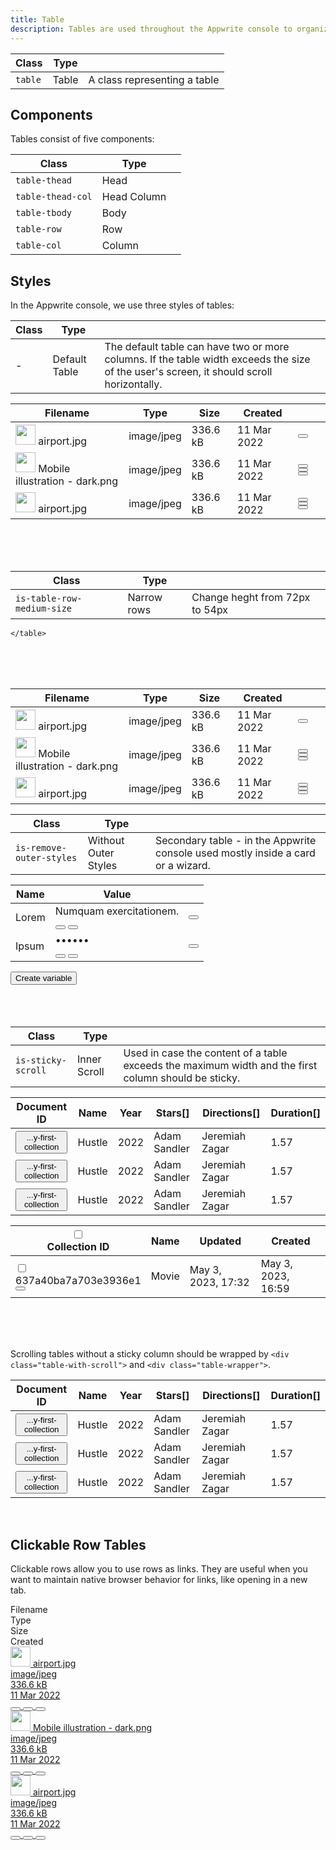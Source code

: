 ```yaml
---
title: Table
description: Tables are used throughout the Appwrite console to organize and display data.
---
```


| Class   | Type  |                              |
| ------- | ----- | ---------------------------- |
| `table` | Table | A class representing a table |

## Components

Tables consist of five components:

| Class             | Type        |     |
| ----------------- | ----------- | --- |
| `table-thead`     | Head        |     |
| `table-thead-col` | Head Column |     |
| `table-tbody`     | Body        |     |
| `table-row`       | Row         |     |
| `table-col`       | Column      |     |

## Styles

In the Appwrite console, we use three styles of tables:

| Class | Type          |                                                                                                                                          |
| ----- | ------------- | ---------------------------------------------------------------------------------------------------------------------------------------- |
| -     | Default Table | The default table can have two or more columns. If the table width exceeds the size of the user's screen, it should scroll horizontally. |

<Preview center>
<table class="table is-selected-columns-mobile">
    <thead class="table-thead">
    <tr class="table-row">
        <th class="table-thead-col"><span class="eyebrow-heading-3">Filename</span></th>
        <th class="table-thead-col is-only-desktop" style="--p-col-width:140">
            <span class="eyebrow-heading-3">Type</span>
        </th>
        <th class="table-thead-col is-only-desktop" style="--p-col-width:100">
            <span class="eyebrow-heading-3">Size</span>
        </th>
        <th class="table-thead-col is-only-desktop" style="--p-col-width:120">
            <span class="eyebrow-heading-3">Created</span>
        </th>
        <th class="table-thead-col" style="--p-col-width:40">
        </th>
    </tr>
    </thead>
    <tbody class="table-tbody">
    <tr class="table-row">
        <td class="table-col" data-title="Name">
            <div class="u-inline-flex u-cross-center u-gap-12">
                <span class="image">
                     <img
                             class="avatar"
                             width="32"
                             height="32"
                             src="https://unsplash.it/41"
                             alt=""
                     />
                </span>
                <span class="text u-break-word u-line-height-1-5">airport.jpg</span>
            </div>
        </td>
        <td class="table-col is-only-desktop" data-title="Type">
            <div class="tag"><span class="text">image/jpeg</span></div>
        </td>
        <td class="table-col is-only-desktop" data-title="Size">
            <span class="text">336.6 kB</span>
        </td>
        <td class="table-col is-only-desktop" data-title="Created">
            <time class="text">11 Mar 2022</time>
        </td>
        <td class="table-col u-overflow-visible">
              <button class="button is-text is-only-icon" aria-label="more options">
                <span class="icon-dots-horizontal" aria-hidden="true"></span>
            </button>
        </td>
    </tr>
    <tr class="table-row">
        <td class="table-col" data-title="Name">
            <div class="u-inline-flex u-cross-center u-gap-12">
                <span class="image">
                     <img
                             class="avatar"
                             width="32"
                             height="32"
                             src="https://unsplash.it/40"
                             alt=""
                     />
                </span>
                <span class="text u-break-word u-line-height-1-5">Mobile illustration - dark.png</span>
            </div>
        </td>
        <td class="table-col is-only-desktop" data-title="Type">
            <div class="tag"><span class="text">image/jpeg</span></div>
        </td>
        <td class="table-col is-only-desktop" data-title="Size">
            <span class="text">336.6 kB</span>
        </td>
        <td class="table-col is-only-desktop" data-title="Created">
            <time class="text">11 Mar 2022</time>
        </td>
        <td class="table-col">
            <div class="u-flex">
                <button class="button is-text is-only-icon u-hide" aria-label="refresh">
                    <span class="icon-refresh" aria-hidden="true"></span>
                </button>
                <button class="button is-text is-only-icon u-hide" aria-label="delete item">
                    <span class="icon-trash" aria-hidden="true"></span>
                </button>
                <button class="button is-text is-only-icon" aria-label="more options">
                    <span class="icon-dots-horizontal" aria-hidden="true"></span>
                </button>
            </div>
        </td>
    </tr>
    <tr class="table-row">
        <td class="table-col" data-title="Name">
            <div class="u-inline-flex u-cross-center u-gap-12">
                <span class="image">
                     <img
                             class="avatar"
                             width="32"
                             height="32"
                             src="https://unsplash.it/442"
                             alt=""
                     />
                </span>
                <span class="text u-break-word u-line-height-1-5">airport.jpg</span>
            </div>
        </td>
        <td class="table-col is-only-desktop" data-title="Type">
            <div class="tag"><span class="text">image/jpeg</span></div>
        </td>
        <td class="table-col is-only-desktop" data-title="Size">
            <span class="text">336.6 kB</span>
        </td>
        <td class="table-col is-only-desktop" data-title="Created">
            <time class="text">11 Mar 2022</time>
        </td>
        <td class="table-col">
            <div class="u-flex">
                <button class="button is-text is-only-icon u-hide" aria-label="refresh">
                    <span class="icon-refresh" aria-hidden="true"></span>
                </button>
                <button class="button is-text is-only-icon u-hide" aria-label="delete item">
                    <span class="icon-trash" aria-hidden="true"></span>
                </button>
                <button class="button is-text is-only-icon" aria-label="more options">
                    <span class="icon-dots-horizontal" aria-hidden="true"></span>
                </button>
            </div>
        </td>
    </tr>
    </tbody>

</table>
</Preview><br /><br /><br />

| Class                      | Type                 |                                                                                  |
| -------------------------- | -------------------- | -------------------------------------------------------------------------------- |
| `is-table-row-medium-size` | Narrow rows          | Change heght from 72px to 54px                                                   |

<Preview center>
    <table class="table is-table-row-medium-size">
        <thead class="table-thead">
        <tr class="table-row">
            <th class="table-thead-col"><span class="eyebrow-heading-3">Filename</span></th>
            <th class="table-thead-col is-only-desktop" style="--p-col-width:140">
                <span class="eyebrow-heading-3">Type</span>
            </th>
            <th class="table-thead-col is-only-desktop" style="--p-col-width:100">
                <span class="eyebrow-heading-3">Size</span>
            </th>
            <th class="table-thead-col is-only-desktop" style="--p-col-width:120">
                <span class="eyebrow-heading-3">Created</span>
            </th>
            <th class="table-thead-col" style="--p-col-width:40">
            </th>
        </tr>
        </thead>
        <tbody class="table-tbody">
        <tr class="table-row">
            <td class="table-col" data-title="Name">
                <div class="u-inline-flex u-cross-center u-gap-12">
                <span class="image">
                     <img
                         class="avatar"
                         width="32"
                         height="32"
                         src="https://unsplash.it/41"
                         alt=""
                     />
                </span>
                    <span class="text u-break-word u-line-height-1-5">airport.jpg</span>
                </div>
            </td>
            <td class="table-col is-only-desktop" data-title="Type">
                <div class="tag"><span class="text">image/jpeg</span></div>
            </td>
            <td class="table-col is-only-desktop" data-title="Size">
                <span class="text">336.6 kB</span>
            </td>
            <td class="table-col is-only-desktop" data-title="Created">
                <time class="text">11 Mar 2022</time>
            </td>
            <td class="table-col u-overflow-visible">
                <button class="button is-text is-only-icon" aria-label="more options">
                    <span class="icon-dots-horizontal" aria-hidden="true"></span>
                </button>
            </td>
        </tr>
        <tr class="table-row">
            <td class="table-col" data-title="Name">
                <div class="u-inline-flex u-cross-center u-gap-12">
                <span class="image">
                     <img
                         class="avatar"
                         width="32"
                         height="32"
                         src="https://unsplash.it/40"
                         alt=""
                     />
                </span>
                    <span class="text u-break-word u-line-height-1-5">Mobile illustration - dark.png</span>
                </div>
            </td>
            <td class="table-col is-only-desktop" data-title="Type">
                <div class="tag"><span class="text">image/jpeg</span></div>
            </td>
            <td class="table-col is-only-desktop" data-title="Size">
                <span class="text">336.6 kB</span>
            </td>
            <td class="table-col is-only-desktop" data-title="Created">
                <time class="text">11 Mar 2022</time>
            </td>
            <td class="table-col">
                <div class="u-flex">
                    <button class="button is-text is-only-icon u-hide" aria-label="refresh">
                        <span class="icon-refresh" aria-hidden="true"></span>
                    </button>
                    <button class="button is-text is-only-icon u-hide" aria-label="delete item">
                        <span class="icon-trash" aria-hidden="true"></span>
                    </button>
                    <button class="button is-text is-only-icon" aria-label="more options">
                        <span class="icon-dots-horizontal" aria-hidden="true"></span>
                    </button>
                </div>
            </td>
        </tr>
        <tr class="table-row">
            <td class="table-col" data-title="Name">
                <div class="u-inline-flex u-cross-center u-gap-12">
                <span class="image">
                     <img
                         class="avatar"
                         width="32"
                         height="32"
                         src="https://unsplash.it/442"
                         alt=""
                     />
                </span>
                    <span class="text u-break-word u-line-height-1-5">airport.jpg</span>
                </div>
            </td>
            <td class="table-col is-only-desktop" data-title="Type">
                <div class="tag"><span class="text">image/jpeg</span></div>
            </td>
            <td class="table-col is-only-desktop" data-title="Size">
                <span class="text">336.6 kB</span>
            </td>
            <td class="table-col is-only-desktop" data-title="Created">
                <time class="text">11 Mar 2022</time>
            </td>
            <td class="table-col">
                <div class="u-flex">
                    <button class="button is-text is-only-icon u-hide" aria-label="refresh">
                        <span class="icon-refresh" aria-hidden="true"></span>
                    </button>
                    <button class="button is-text is-only-icon u-hide" aria-label="delete item">
                        <span class="icon-trash" aria-hidden="true"></span>
                    </button>
                    <button class="button is-text is-only-icon" aria-label="more options">
                        <span class="icon-dots-horizontal" aria-hidden="true"></span>
                    </button>
                </div>
            </td>
        </tr>
        </tbody>

    </table>
</Preview><br /><br /><br />

| Class                    | Type                 |                                                                                  |
| ------------------------ | -------------------- | -------------------------------------------------------------------------------- |
| `is-remove-outer-styles` | Without Outer Styles | Secondary table - in the Appwrite console used mostly inside a card or a wizard. |

<Preview center>
  <section class="card">
    <table class="table is-remove-outer-styles">
      <thead class="table-thead">
        <tr class="table-row">
          <th class="table-thead-col">
            <span class="eyebrow-heading-3">Name</span>
          </th>
          <th class="table-thead-col">
            <span class="eyebrow-heading-3">Value</span>
          </th>
          <th class="table-thead-col" style="--p-col-width:40"></th>
        </tr>
      </thead>
      <tbody class="table-tbody">
        <tr class="table-row">
          <td class="table-col" data-title="Name">
            <span class="text">Lorem</span>
          </td>
          <td class="table-col u-overflow-visible" data-title="value">
            <div class="interactive-text-output">
              <span class="text">Numquam exercitationem.</span>
              <div class="u-flex u-cross-child-start u-gap-8">
                <button
                  class="interactive-text-output-button"
                  aria-label="show hidden text"
                >
                  <span class="icon-eye-off" aria-hidden="true"></span>
                </button>
                <button
                  class="interactive-text-output-button"
                  aria-label="copy text"
                >
                  <span class="icon-duplicate" aria-hidden="true"></span>
                </button>
              </div>
            </div>
          </td>
          <td class="table-col u-overflow-visible" data-title="options">
            <button
              class="button is-text is-only-icon"
              aria-label="more options"
            >
              <span class="icon-dots-horizontal" aria-hidden="true"></span>
            </button>
          </td>
        </tr>
        <tr class="table-row">
          <td class="table-col" data-title="Name">
            <span class="text">Ipsum</span>
          </td>
          <td class="table-col u-overflow-visible" data-title="value">
            <div class="interactive-text-output">
              <span class="text">••••••</span>
              <div class="u-flex u-cross-child-start u-gap-8">
                <button
                  class="interactive-text-output-button"
                  aria-label="show hidden text"
                >
                  <span class="icon-eye" aria-hidden="true"></span>
                </button>
                <button
                  class="interactive-text-output-button"
                  aria-label="copy text"
                >
                  <span class="icon-duplicate" aria-hidden="true"></span>
                </button>
              </div>
            </div>
          </td>
          <td class="table-col u-overflow-visible" data-title="options">
            <button
              class="button is-text is-only-icon"
              aria-label="more options"
            >
              <span class="icon-dots-horizontal" aria-hidden="true"></span>
            </button>
          </td>
        </tr>
      </tbody>
    </table>
    <div class="u-flex u-margin-block-start-16">
      <button class="button is-text u-padding-inline-0" type="button">
        <span class="icon-plus" aria-hidden="true"></span>
        <span class="text">Create variable</span>
      </button>
    </div>
  </section>
</Preview>
<br />
<br />
<br />

| Class              | Type         |                                                                                                      |
| ------------------ | ------------ | ---------------------------------------------------------------------------------------------------- |
| `is-sticky-scroll` | Inner Scroll | Used in case the content of a table exceeds the maximum width and the first column should be sticky. |

<Preview center>
  <div class="table-with-scroll">
    <div class="table-wrapper">
      <table class="table is-sticky-scroll">
        <thead class="table-thead">
          <tr class="table-row">
            <th class="table-thead-col" style="--p-col-width:230">
              <span class="eyebrow-heading-3">Document ID</span>
            </th>
            <th class="table-thead-col" style="--p-col-width:185">
              <span class="eyebrow-heading-3">Name</span>
            </th>
            <th class="table-thead-col" style="--p-col-width:185">
              <span class="eyebrow-heading-3">Year</span>
            </th>
            <th class="table-thead-col" style="--p-col-width:185">
              <span class="eyebrow-heading-3">Stars[]</span>
            </th>
            <th class="table-thead-col" style="--p-col-width:185">
              <span class="eyebrow-heading-3">Directions[]</span>
            </th>
            <th class="table-thead-col" style="--p-col-width:185">
              <span class="eyebrow-heading-3">Duration[]</span>
            </th>
          </tr>
        </thead>
        <tbody class="table-tbody">
          <tr class="table-row">
            <td class="table-col" data-title="Document ID">
              <button class="tag">
                <span class="icon-duplicate" aria-hidden="true"></span>
                <span class="text">...y-first-collection</span>
              </button>
            </td>
            <td class="table-col" data-title="Name">
              <span class="text">Hustle</span>
            </td>
            <td class="table-col" data-title="Year">
              <span class="text">2022</span>
            </td>
            <td class="table-col" data-title="Stars[]">
              <span class="text">Adam Sandler</span>
            </td>
            <td class="table-col" data-title="Directors[]">
              <span class="text">Jeremiah Zagar</span>
            </td>
            <td class="table-col" data-title="Duration[]">
              <span class="text">1.57</span>
            </td>
          </tr>
          <tr class="table-row">
            <td class="table-col" data-title="Document ID">
              <button class="tag">
                <span class="icon-duplicate" aria-hidden="true"></span>
                <span class="text">...y-first-collection</span>
              </button>
            </td>
            <td class="table-col" data-title="Name">
              <span class="text">Hustle</span>
            </td>
            <td class="table-col" data-title="Year">
              <span class="text">2022</span>
            </td>
            <td class="table-col" data-title="Stars[]">
              <span class="text">Adam Sandler</span>
            </td>
            <td class="table-col" data-title="Directors[]">
              <span class="text">Jeremiah Zagar</span>
            </td>
            <td class="table-col" data-title="Duration[]">
              <span class="text">1.57</span>
            </td>
          </tr>
          <tr class="table-row">
            <td class="table-col" data-title="Document ID">
              <button class="tag">
                <span class="icon-duplicate" aria-hidden="true"></span>
                <span class="text">...y-first-collection</span>
              </button>
            </td>
            <td class="table-col" data-title="Name">
              <span class="text">Hustle</span>
            </td>
            <td class="table-col" data-title="Year">
              <span class="text">2022</span>
            </td>
            <td class="table-col" data-title="Stars[]">
              <span class="text">Adam Sandler</span>
            </td>
            <td class="table-col" data-title="Directors[]">
              <span class="text">Jeremiah Zagar</span>
            </td>
            <td class="table-col" data-title="Duration[]">
              <span class="text">1.57</span>
            </td>
          </tr>
        </tbody>
      </table>
    </div>
  </div>
</Preview>

<Preview noFlex>
    <div class="table-with-scroll">
        <div class="table-wrapper">
            <table class="table is-sticky-scroll">
                <thead class="table-thead">
                <tr class="table-row">
                    <th class="table-thead-col" style="">
                        <div class="u-flex u-cross-center u-gap-16">
                            <label class="u-flex u-cross-center u-cursor-pointer" aria-label="select/deselect all visible item on table">
                                <div class="u-padding-16 u-margin-16-negative">
                                    <input type="checkbox" />
                                </div>
                            </label>
                            <span class="eyebrow-heading-3">Collection ID</span>
                        </div>
                    </th>
                    <th class="table-thead-col" style="">
                        <span class="eyebrow-heading-3">Name</span>
                    </th>
                    <th class="table-thead-col" style="">
                        <span class="eyebrow-heading-3">Updated</span>
                    </th>
                    <th class="table-thead-col" style="--p-col-width:185">
                        <span class="eyebrow-heading-3">Created</span>
                    </th>
                </tr>
                </thead>
                <tbody class="table-tbody">
                <tr class="table-row">
                    <td class="table-col" data-title="Collection ID">
                        <div class="u-flex u-cross-center u-gap-16">
                            <label class="u-flex u-cursor-pointer">
                                <div class="u-padding-16 u-margin-16-negative">
                                    <input type="checkbox" aria-label="select item that start in: 637a4"  />
                                </div>
                            </label>
                            <div
                                class="interactive-text-output is-buttons-on-top u-padding-inline-end-12 u-max-width-250"
                            >
                                <div class="text u-trim">637a40ba7a703e3936e1</div>
                                <div class="interactive-text-output-buttons">
                                    <button
                                        class="interactive-text-output-button is-hidden"
                                        aria-label="copy text"
                                    >
                                        <span class="icon-duplicate" aria-hidden="true"></span>
                                    </button>
                                </div>
                            </div>
                        </div>
                    </td>
                    <td class="table-col" data-title="Name">
                        <span class="text">Movie</span>
                    </td>
                    <td class="table-col" data-title="Updated">
                        <time class="text">May 3, 2023, 17:32</time>
                    </td>
                    <td class="table-col" data-title="Created">
                        <time class="text">May 3, 2023, 16:59</time>
                    </td>
                </tr>
                </tbody>
            </table>
        </div>
    </div>
</Preview>

<br />
<br />
<br />

Scrolling tables without a sticky column should be wrapped by `<div class="table-with-scroll">` and `<div class="table-wrapper">`.<br />

<Preview center>
  <div class="table-with-scroll">
    <div class="table-wrapper">
      <table class="table">
        <thead class="table-thead">
          <tr class="table-row">
            <th class="table-thead-col" style="--p-col-width:230">
              <span class="eyebrow-heading-3">Document ID</span>
            </th>
            <th class="table-thead-col" style="--p-col-width:185">
              <span class="eyebrow-heading-3">Name</span>
            </th>
            <th class="table-thead-col" style="--p-col-width:185">
              <span class="eyebrow-heading-3">Year</span>
            </th>
            <th class="table-thead-col" style="--p-col-width:185">
              <span class="eyebrow-heading-3">Stars[]</span>
            </th>
            <th class="table-thead-col" style="--p-col-width:185">
              <span class="eyebrow-heading-3">Directions[]</span>
            </th>
            <th class="table-thead-col" style="--p-col-width:185">
              <span class="eyebrow-heading-3">Duration[]</span>
            </th>
          </tr>
        </thead>
        <tbody class="table-tbody">
          <tr class="table-row">
            <td class="table-col" data-title="Document ID">
              <button class="tag">
                <span class="icon-duplicate" aria-hidden="true"></span>
                <span class="text">...y-first-collection</span>
              </button>
            </td>
            <td class="table-col" data-title="Name">
              <span class="text">Hustle</span>
            </td>
            <td class="table-col" data-title="Year">
              <span class="text">2022</span>
            </td>
            <td class="table-col" data-title="Stars[]">
              <span class="text">Adam Sandler</span>
            </td>
            <td class="table-col" data-title="Directors[]">
              <span class="text">Jeremiah Zagar</span>
            </td>
            <td class="table-col" data-title="Duration[]">
              <span class="text">1.57</span>
            </td>
          </tr>
          <tr class="table-row">
            <td class="table-col" data-title="Document ID">
              <button class="tag">
                <span class="icon-duplicate" aria-hidden="true"></span>
                <span class="text">...y-first-collection</span>
              </button>
            </td>
            <td class="table-col" data-title="Name">
              <span class="text">Hustle</span>
            </td>
            <td class="table-col" data-title="Year">
              <span class="text">2022</span>
            </td>
            <td class="table-col" data-title="Stars[]">
              <span class="text">Adam Sandler</span>
            </td>
            <td class="table-col" data-title="Directors[]">
              <span class="text">Jeremiah Zagar</span>
            </td>
            <td class="table-col" data-title="Duration[]">
              <span class="text">1.57</span>
            </td>
          </tr>
          <tr class="table-row">
            <td class="table-col" data-title="Document ID">
              <button class="tag">
                <span class="icon-duplicate" aria-hidden="true"></span>
                <span class="text">...y-first-collection</span>
              </button>
            </td>
            <td class="table-col" data-title="Name">
              <span class="text">Hustle</span>
            </td>
            <td class="table-col" data-title="Year">
              <span class="text">2022</span>
            </td>
            <td class="table-col" data-title="Stars[]">
              <span class="text">Adam Sandler</span>
            </td>
            <td class="table-col" data-title="Directors[]">
              <span class="text">Jeremiah Zagar</span>
            </td>
            <td class="table-col" data-title="Duration[]">
              <span class="text">1.57</span>
            </td>
          </tr>
        </tbody>
      </table>
    </div>
  </div>
</Preview>
<br />

## Clickable Row Tables

Clickable rows allow you to use rows as links. They are useful when you want to maintain native browser behavior for links, like opening in a new tab.

<Preview center>
  <div class="table" role="table">
    <div class="table-thead" role="rowheader">
      <div class="table-row" role="row">
        <div class="table-thead-col" role="columnheader">
          <span class="eyebrow-heading-3">Filename</span>
        </div>
        <div
          class="table-thead-col is-only-desktop"
          role="columnheader"
          style="--p-col-width:140"
        >
          <span class="eyebrow-heading-3">Type</span>
        </div>
        <div
          class="table-thead-col is-only-desktop"
          role="columnheader"
          style="--p-col-width:100"
        >
          <span class="eyebrow-heading-3">Size</span>
        </div>
        <div
          class="table-thead-col is-only-desktop"
          role="columnheader"
          style="--p-col-width:120"
        >
          <span class="eyebrow-heading-3">Created</span>
        </div>
        <div
          class="table-thead-col"
          role="columnheader"
          style="--p-col-width:40"
        ></div>
      </div>
    </div>
    <div class="table-tbody" role="rowgroup">
      <a class="table-row" role="row" href="#">
        <div class="table-col" role="cell" data-title="Name">
          <div class="u-inline-flex u-cross-center u-gap-12">
            <span class="image">
              <img
                class="avatar"
                width="32"
                height="32"
                src="https://unsplash.it/40"
                alt=""
              />
            </span>
            <span class="text u-break-word u-line-height-1-5">airport.jpg</span>
          </div>
        </div>
        <div class="table-col is-only-desktop" role="cell" data-title="Type">
          <div class="tag">
            <span class="text">image/jpeg</span>
          </div>
        </div>
        <div class="table-col is-only-desktop" role="cell" data-title="Size">
          <span class="text">336.6 kB</span>
        </div>
        <div class="table-col is-only-desktop" role="cell" data-title="Created">
          <time class="text">11 Mar 2022</time>
        </div>
        <div class="table-col" role="cell" date-title="Options">
          <div class="u-flex">
            <button
              class="button is-text is-only-icon u-hide"
              aria-label="refresh"
            >
              <span class="icon-refresh" aria-hidden="true"></span>
            </button>
            <button
              class="button is-text is-only-icon u-hide"
              aria-label="delete item"
            >
              <span class="icon-trash" aria-hidden="true"></span>
            </button>
            <button
              class="button is-text is-only-icon"
              aria-label="more options"
            >
              <span class="icon-dots-horizontal" aria-hidden="true"></span>
            </button>
          </div>
        </div>
      </a>
      <a class="table-row" role="row" href="#">
        <div class="table-col" role="cell" data-title="Name">
          <div class="u-inline-flex u-cross-center u-gap-12">
            <span class="image">
              <img
                class="avatar"
                width="32"
                height="32"
                src="https://unsplash.it/40"
                alt=""
              />
            </span>
            <span class="text u-break-word u-line-height-1-5">
              Mobile illustration - dark.png
            </span>
          </div>
        </div>
        <div class="table-col is-only-desktop" role="cell" data-title="Type">
          <div class="tag">
            <span class="text">image/jpeg</span>
          </div>
        </div>
        <div class="table-col is-only-desktop" role="cell" data-title="Size">
          <span class="text">336.6 kB</span>
        </div>
        <div class="table-col is-only-desktop" role="cell" data-title="Created">
          <time class="text">11 Mar 2022</time>
        </div>
        <div class="table-col" role="cell" date-title="Options">
          <div class="u-flex">
            <button
              class="button is-text is-only-icon u-hide"
              aria-label="refresh"
            >
              <span class="icon-refresh" aria-hidden="true"></span>
            </button>
            <button
              class="button is-text is-only-icon u-hide"
              aria-label="delete item"
            >
              <span class="icon-trash" aria-hidden="true"></span>
            </button>
            <button
              class="button is-text is-only-icon"
              aria-label="more options"
            >
              <span class="icon-dots-horizontal" aria-hidden="true"></span>
            </button>
          </div>
        </div>
      </a>
      <a class="table-row" role="row" href="#">
        <div class="table-col" role="cell" data-title="Name">
          <div class="u-inline-flex u-cross-center u-gap-12">
            <span class="image">
              <img
                class="avatar"
                width="32"
                height="32"
                src="https://unsplash.it/39"
                alt=""
              />
            </span>
            <span class="text u-break-word u-line-height-1-5">airport.jpg</span>
          </div>
        </div>
        <div class="table-col is-only-desktop" role="cell" data-title="Type">
          <div class="tag">
            <span class="text">image/jpeg</span>
          </div>
        </div>
        <div class="table-col is-only-desktop" role="cell" data-title="Size">
          <span class="text">336.6 kB</span>
        </div>
        <div class="table-col is-only-desktop" role="cell" data-title="Created">
          <time class="text">11 Mar 2022</time>
        </div>
        <div class="table-col" role="cell" date-title="Options">
          <div class="u-flex">
            <button
              class="button is-text is-only-icon u-hide"
              aria-label="refresh"
            >
              <span class="icon-refresh" aria-hidden="true"></span>
            </button>
            <button
              class="button is-text is-only-icon u-hide"
              aria-label="delete item"
            >
              <span class="icon-trash" aria-hidden="true"></span>
            </button>
            <button
              class="button is-text is-only-icon"
              aria-label="more options"
            >
              <span class="icon-dots-horizontal" aria-hidden="true"></span>
            </button>
          </div>
        </div>
      </a>
    </div>
  </div>
</Preview>
